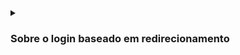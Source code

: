 <details>
<summary>

### Sobre o login baseado em redirecionamento

</summary>

1. Este processo de autenticação segue o protocolo [OpenID Connect (OIDC)](https://openid.net/specs/openid-connect-core-1_0.html), e o Logto aplica medidas de segurança rigorosas para proteger o login do usuário.
2. Se você tiver vários aplicativos, pode usar o mesmo provedor de identidade (Logto). Uma vez que o usuário faz login em um aplicativo, o Logto completará automaticamente o processo de login quando o usuário acessar outro aplicativo.

Para saber mais sobre a lógica e os benefícios do login baseado em redirecionamento, veja [Experiência de login do Logto explicada](/concepts/sign-in-experience).

</details>

